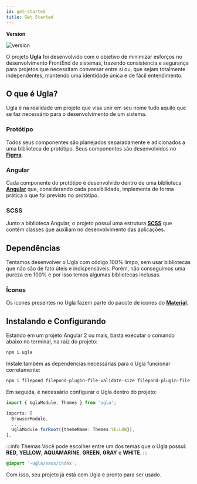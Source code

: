 ```yaml
---
id: get-started
title: Get Started
---
```


**Version**

![version](https://img.shields.io/npm/v/ugla)

O projeto **Ugla** foi desenvolvido com o objetivo de minimizar esforços no desenvolvimento FrontEnd de sistemas, trazendo consistencia e segurança para projetos que necessitam conversar entre si ou, que sejam totalmente independentes, mantendo uma identidade única e de fácil entendimento.

## O que é Ugla?
Ugla é na realidade um projeto que visa unir em seu nome tudo aquilo que se faz necessário para o desenvolvimento de um sistema.

### Protótipo
Todos seus componentes são planejados separadamente e adicionados a uma biblioteca de protótipo. Seus componentes são desenvolvidos no [**Figma**](https://www.figma.com/).

### Angular
Cada componente do protótipo é desenvolvido dentro de uma biblioteca [**Angular**](https://angular.io/) que, considerando cada possibilidade, implementa de forma prática o que foi previsto no protótipo.

### SCSS
Junto a biblioteca Angular, o projeto possuí uma estrutura [**SCSS**](https://sass-lang.com/) que contém classes que auxiliam no desenvolvimento das aplicações.

## Dependências
Tentamos desenvolver o Ugla com código 100% limpo, sem usar bibliotecas que não são de fato úteis e indispensáveis. Porém, não conseguimos uma pureza em 100% e por isso temos algumas bibliotecas inclusas.

### Ícones
Os ícones presentes no Ugla fazem parte do pacote de ícones do [**Material**](https://material.io/resources/icons/?style=baseline).

## Instalando e Configurando
Estando em um projeto Angular 2 ou mais, basta executar o comando abaixo no terminal, na raiz do projeto:

```bash
npm i ugla
```

Instale também as dependencias necessárias para o Ugla funcionar corretamente:

```bash
npm i filepond filepond-plugin-file-validate-size filepond-plugin-file-validate-type filepond-plugin-image-crop filepond-plugin-image-exif-orientation filepond-plugin-image-preview filepond-plugin-image-resize filepond-plugin-image-transform filepond-plugin-image-validate-size js-datepicker ngx-filepond moment tooltip.js
```

Em seguida, é necessário configurar o Ugla dentro do projeto:

```jsx title="path/src/app/app.module.ts"
import { UglaModule, Themes } from 'ugla';
```

```typescript {4} title="path/src/app/app.module.ts"
imports: [
  BrowserModule,
  ...,
  UglaModule.forRoot({themeName: Themes.YELLOW}),
],
```

:::info Themas
Você pode escolher entre um dos temas que o Ugla possuí: **RED**, **YELLOW**, **AQUAMARINE**, **GREEN**, **GRAY** e **WHITE**.
:::

```scss title="path/style.scss"
@import '~ugla/sass/index';
```

Com isso, seu projeto já está com Ugla e pronto para ser usado.
